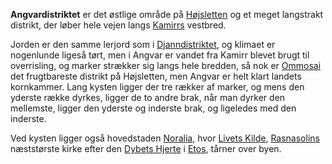 {{title:Angvardistriktet}}
{{author:Laura Holmegaard}}
{{timestamp:2010-06-14T06:23:39Z}}
{{copyright:Angvardistriktet}}
'''Angvardistriktet''' er det østlige område på [[Højsletten]] og et meget langstrakt distrikt, der løber hele vejen langs [[Kamirr|Kamirrs]] vestbred.

Jorden er den samme lerjord som i [[Djanndistriktet]], og klimaet er nogenlunde ligeså tørt, men i Angvar er vandet fra Kamirr blevet brugt til overrisling, og marker strækker sig langs hele bredden, så nok er [[Ommosaidistriktet|Ommosai]] det frugtbareste distrikt på Højsletten, men Angvar er helt klart landets kornkammer. Lang kysten ligger der tre rækker af marker, og mens den yderste række dyrkes, ligger de to andre brak, når man dyrker den mellemste, ligger den yderste og inderste brak, og ligeledes med den inderste.

Ved kysten ligger også hovedstaden [[Noralia]], hvor [[Livets Kilde]], [[Rasnasolin|Rasnasolins]] næststørste kirke efter den [[Dybets Hjerte]] i [[Etos]], tårner over byen.